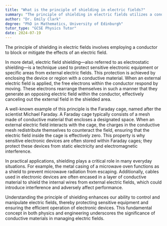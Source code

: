```yaml
---
title: "What is the principle of shielding in electric fields?"
summary: "The principle of shielding in electric fields utilizes a conductor to block or diminish the effects of the electric field."
author: "Dr. Emily Clark"
degree: "PhD in Mathematics, University of Edinburgh"
tutor_type: "GCSE Physics Tutor"
date: 2024-07-19
---
```


The principle of shielding in electric fields involves employing a conductor to block or mitigate the effects of an electric field.

In more detail, electric field shielding—also referred to as electrostatic shielding—is a technique used to protect sensitive electronic equipment or specific areas from external electric fields. This protection is achieved by enclosing the device or region with a conductive material. When an external electric field is applied, the free electrons within the conductor respond by moving. These electrons rearrange themselves in such a manner that they generate an opposing electric field within the conductor, effectively canceling out the external field in the shielded area.

A well-known example of this principle is the Faraday cage, named after the scientist Michael Faraday. A Faraday cage typically consists of a mesh made of conductive material that encloses a designated space. When an external electric field interacts with the cage, the charges in the conductive mesh redistribute themselves to counteract the field, ensuring that the electric field inside the cage is effectively zero. This property is why sensitive electronic devices are often stored within Faraday cages; they protect these devices from static electricity and electromagnetic interference.

In practical applications, shielding plays a critical role in many everyday situations. For example, the metal casing of a microwave oven functions as a shield to prevent microwave radiation from escaping. Additionally, cables used in electronic devices are often encased in a layer of conductive material to shield the internal wires from external electric fields, which could introduce interference and adversely affect performance.

Understanding the principle of shielding enhances our ability to control and manipulate electric fields, thereby protecting sensitive equipment and ensuring the efficient operation of electronic devices. This fundamental concept in both physics and engineering underscores the significance of conductive materials in managing electric fields.
    